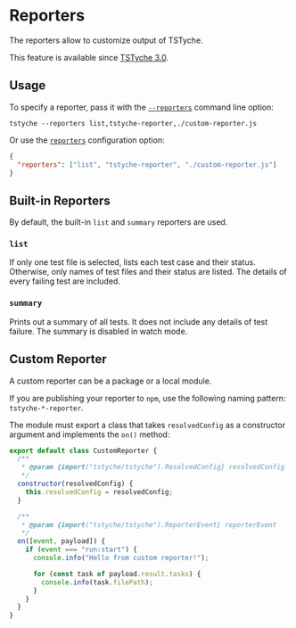 
# Reporters

The reporters allow to customize output of TSTyche.

<Note>

This feature is available since [TSTyche 3.0](../releases/tstyche-3.mdx).

</Note>

## Usage

To specify a reporter, pass it with the [`--reporters`](../reference/command-line.mdx#reporters) command line option:

```shell
tstyche --reporters list,tstyche-reporter,./custom-reporter.js
```

Or use the [`reporters`](../reference/config-file.mdx#reporters) configuration option:

```json
{
  "reporters": ["list", "tstyche-reporter", "./custom-reporter.js"]
}
```

## Built-in Reporters

By default, the built-in `list` and `summary` reporters are used.

### `list`

If only one test file is selected, lists each test case and their status. Otherwise, only names of test files and their status are listed. The details of every failing test are included.

### `summary`

Prints out a summary of all tests. It does not include any details of test failure. The summary is disabled in watch mode.

## Custom Reporter

A custom reporter can be a package or a local module.

<Tip>

If you are publishing your reporter to `npm`, use the following naming pattern: `tstyche-*-reporter`.

</Tip>

The module must export a class that takes `resolvedConfig` as a constructor argument and implements the `on()` method:

```js
export default class CustomReporter {
  /**
   * @param {import("tstyche/tstyche").ResolvedConfig} resolvedConfig
   */
  constructor(resolvedConfig) {
    this.resolvedConfig = resolvedConfig;
  }

  /**
   * @param {import("tstyche/tstyche").ReporterEvent} reporterEvent
   */
  on([event, payload]) {
    if (event === "run:start") {
      console.info("Hello from custom reporter!");

      for (const task of payload.result.tasks) {
        console.info(task.filePath);
      }
    }
  }
}
```
